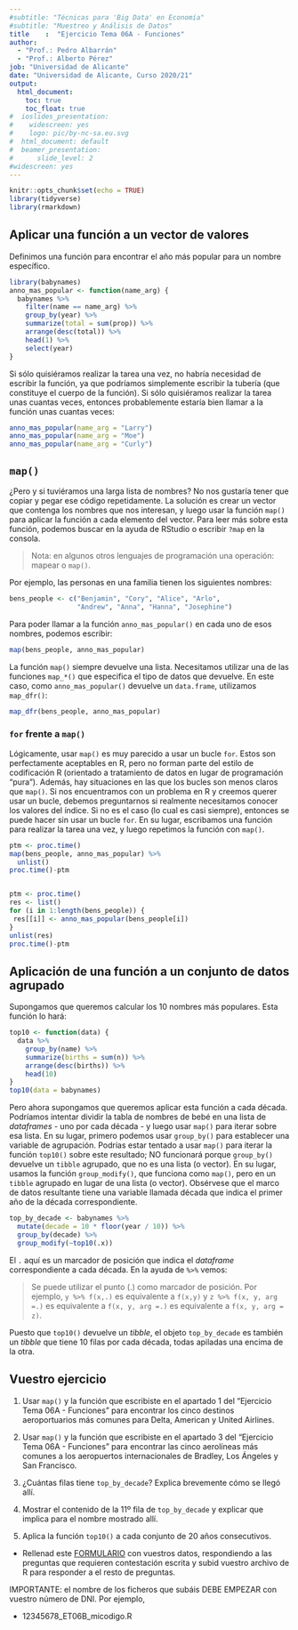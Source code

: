 ```yaml
---
#subtitle: "Técnicas para 'Big Data' en Economía"
#subtitle: "Muestreo y Análisis de Datos"
title    :  "Ejercicio Tema 06A - Funciones"
author: 
  - "Prof.: Pedro Albarrán"
  - "Prof.: Alberto Pérez"
job: "Universidad de Alicante" 
date: "Universidad de Alicante, Curso 2020/21"  
output:
  html_document:
    toc: true
    toc_float: true
#  ioslides_presentation: 
#    widescreen: yes
#    logo: pic/by-nc-sa.eu.svg
#  html_document: default
#  beamer_presentation: 
#      slide_level: 2
#widescreen: yes
---
```


```r
knitr::opts_chunk$set(echo = TRUE)
library(tidyverse)
library(rmarkdown)
```
## Aplicar una función a un vector de valores

Definimos una función para encontrar el año más popular para un nombre específico.
```r
library(babynames)
anno_mas_popular <- function(name_arg) {
  babynames %>%
    filter(name == name_arg) %>%
    group_by(year) %>%
    summarize(total = sum(prop)) %>%
    arrange(desc(total)) %>%
    head(1) %>%
    select(year)
}
```

Si sólo quisiéramos realizar la tarea una vez, no habría necesidad de escribir la función, ya que podríamos simplemente escribir la tubería (que constituye el cuerpo de la función). Si sólo quisiéramos realizar la tarea unas cuantas veces, entonces probablemente estaría bien llamar a la función unas cuantas veces:

```r
anno_mas_popular(name_arg = "Larry")
anno_mas_popular(name_arg = "Moe")
anno_mas_popular(name_arg = "Curly")
```

## `map()`

¿Pero y si tuviéramos una larga lista de nombres? No nos gustaría tener que copiar y pegar ese código repetidamente. La solución es crear un vector que contenga los nombres que nos interesan, y luego usar la función `map()` para aplicar la función a cada elemento del vector. Para leer más sobre esta función, podemos buscar en la ayuda de RStudio o escribir `?map` en la consola.

> Nota: en algunos otros lenguajes de programación una operación: mapear o `map()`.

Por ejemplo, las personas en una familia tienen los siguientes nombres:
```r
bens_people <- c("Benjamin", "Cory", "Alice", "Arlo", 
                 "Andrew", "Anna", "Hanna", "Josephine")
```

Para poder llamar a la función `anno_mas_popular()` en cada uno de esos nombres, podemos escribir:
```r
map(bens_people, anno_mas_popular)
```


La función  `map()` siempre devuelve una lista. Necesitamos utilizar una de las funciones `map_*()` que especifica el tipo de datos que devuelve. En este caso, como `anno_mas_popular()` devuelve un `data.frame`, utilizamos `map_dfr()`:
```r
map_dfr(bens_people, anno_mas_popular) 
```

### `for` frente a `map()`

Lógicamente, usar `map()` es muy parecido a usar un bucle `for`. Estos son perfectamente aceptables en R, pero no forman parte del estilo de codificación R (orientado a tratamiento de datos en lugar de programación "pura"). Además, hay situaciones en las que los bucles son menos claros que `map()`. Si nos encuentramos con un problema en R y creemos querer usar un bucle, debemos preguntarnos si realmente necesitamos conocer los valores del índice. Si no es el caso (lo cual es casi siempre), entonces se puede hacer sin usar un bucle `for`. En su lugar, escribamos una función para realizar la tarea una vez, y luego repetimos la función con `map()`.

```r
ptm <- proc.time()
map(bens_people, anno_mas_popular) %>% 
  unlist()
proc.time()-ptm


ptm <- proc.time()
res <- list()
for (i in 1:length(bens_people)) {
 res[[i]] <- anno_mas_popular(bens_people[i])
}
unlist(res)
proc.time()-ptm
```


## Aplicación de una función a un conjunto de datos agrupado

Supongamos que queremos calcular los 10 nombres más populares. Esta función lo hará:
```r
top10 <- function(data) {
  data %>%
    group_by(name) %>%
    summarize(births = sum(n)) %>%
    arrange(desc(births)) %>%
    head(10)
}
top10(data = babynames)
```

Pero ahora supongamos que queremos aplicar esta función a cada década. Podríamos intentar dividir la tabla de nombres de bebé en una lista de *dataframes* - uno por cada década - y luego usar `map()` para iterar sobre esa lista. En su lugar, primero podemos usar `group_by()` para establecer una variable de agrupación.  Podrías estar tentado a usar `map()` para iterar la función `top10()` sobre este resultado; NO funcionará porque `group_by()` devuelve un `tibble` agrupado, que no es una lista (o vector). En su lugar, usamos la función `group_modify()`, que funciona como `map()`, pero en un `tibble` agrupado en lugar de una lista (o vector). Obsérvese que el marco de datos resultante tiene una variable llamada década que indica el primer año de la década correspondiente.

```r
top_by_decade <- babynames %>%
  mutate(decade = 10 * floor(year / 10)) %>%
  group_by(decade) %>%
  group_modify(~top10(.x))
```

El `.` aquí es un marcador de posición que indica el *dataframe* correspondiente a cada década. En la  ayuda de `%>%` vemos:

> Se puede utilizar el punto (.) como marcador de posición. Por ejemplo, `y %>% f(x,.)` es equivalente a `f(x,y)` y `z %>% f(x, y, arg =.)` es equivalente a `f(x, y, arg =.)` es equivalente a `f(x, y, arg = z)`.

Puesto que `top10()` devuelve un *tibble*, el objeto `top_by_decade` es también un *tibble* que tiene 10 filas por cada década, todas apiladas una encima de la otra.

## Vuestro ejercicio

1. Usar `map()` y la función que escribiste en el apartado 1 del "Ejercicio Tema 06A - Funciones" para encontrar los cinco destinos aeroportuarios más comunes para Delta, American y United Airlines.

2. Usar `map()` y la función que escribiste en el apartado 3 del "Ejercicio Tema 06A - Funciones" para encontrar las cinco aerolíneas más comunes a los aeropuertos internacionales de Bradley, Los Ángeles y San Francisco.

3. ¿Cuántas filas tiene `top_by_decade`? Explica brevemente cómo se llegó allí.

4. Mostrar el contenido de la 11º fila de `top_by_decade` y explicar que implica para el nombre mostrado allí.

5. Aplica la función `top10()` a cada conjunto de 20 años consecutivos.

* Rellenad este [FORMULARIO](https://docs.google.com/forms/d/e/1FAIpQLScvr_xR608YVM1aoFX6LQgvG1SjuRSPbs3UfzJDiARuIOxVzg/viewform) con vuestros datos, respondiendo a las preguntas que requieren contestación escrita y subid vuestro archivo de R para responder a el resto de preguntas.
    
IMPORTANTE: el nombre de los ficheros que subáis DEBE EMPEZAR con vuestro número de DNI. Por ejemplo,

  * 12345678_ET06B_micodigo.R

